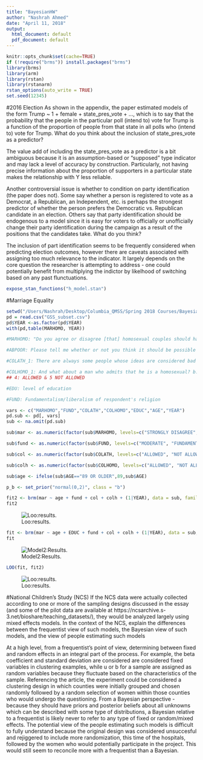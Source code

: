 ---
title: "BayesianHW"
author: "Nashrah Ahmed"
date: "April 11, 2018"
output:
  html_document: default
  pdf_document: default
---

```{r setup, include=FALSE}
knitr::opts_chunk$set(cache=TRUE)
if (!require("brms")) install.packages("brms")
library(brms)
library(arm)
library(rstan)
library(rstanarm)
rstan_options(auto_write = TRUE)
set.seed(12345)
```
#2016 Election
As shown in the appendix, the paper estimated models of the form Trump ~ 1 + female + state_pres_vote + ..., which is to say that the probability that the people in the particular poll (intend to) vote for Trump is a function of the proportion of people from that state in all polls who (intend to) vote for Trump. What do you think about the inclusion of state_pres_vote as a predictor?

The value add of including the state_pres_vote as a predictor is a bit ambiguous because it is an assumption-based or "supposed" type indicator and may lack a level of accuracy by construction. Particularly, not having precise information about the proportion of supporters in a particular state makes the relationship with Y less reliable. 

Another controversial issue is whether to condition on party identification (the paper does not). Some say whether a person is registered to vote as a Democrat, a Republican, an Independent, etc. is perhaps the strongest predictor of whether the person prefers the Democratic vs. Republican candidate in an election. Others say that party identification should be endogenous to a model since it is easy for voters to officially or unofficially change their party identification during the campaign as a result of the positions that the candidates take. What do you think?

The inclusion of part identification seems to be frequently considered when predicting election outcomes, however there are caveats associated with assigning too much relevance to the indicator. It largely depends on the core question the researcher is attempting to address - one could potentially benefit from multiplying the indictor by likelhood of switching based on any past flunctuations. 

```{r, warning=FALSE}
expose_stan_functions("h_model.stan")

```

#Marriage Equality
```{r, eval=FALSE}
setwd("/Users/Nashrah/Desktop/Columbia_QMSS/Spring 2018 Courses/Bayesian Stats")
pd = read.csv("GSS_subset.csv")
pd$YEAR <-as.factor(pd$YEAR)
with(pd,table(MARHOMO, YEAR))

#MARHOMO: "Do you agree or disagree [that] homosexual couples should have theright to marry one another?" 

#ABPOOR: Please tell me whether or not you think it should be possible for a pregnant woman to obtain a legal abortion if... D. If the family has a very low income and cannot afford any more children?

#COLATH_1: There are always some people whose ideas are considered bad or dangerous by other people. For instance, somebody who is against all churches and religion . . . B. Should such a person be allowed to teach in a college or university, or not?

#COLHOMO_1: And what about a man who admits that he is a homosexual? b.Should such a person be allowed to teach in a college, or university, or not?
## 4: ALLOWED & 5 NOT ALLOWED

#EDU: level of education 

#FUND: Fundamentalism/liberalism of respondent's religion

vars <- c("MARHOMO","FUND","COLATH","COLHOMO","EDUC","AGE","YEAR")
pd.sub <- pd[, vars]
sub <- na.omit(pd.sub)

sub$mar <- as.numeric(factor(sub$MARHOMO, levels=c("STRONGLY DISAGREE", "STRONGLY AGREE", "AGREE", "NEITHER AGREE NOR DISAGREE", "DISAGREE")))

sub$fund <- as.numeric(factor(sub$FUND, levels=c("MODERATE", "FUNDAMENTALIST", "LIBERAL")))

sub$col <- as.numeric(factor(sub$COLATH, levels=c("ALLOWED", "NOT ALLOWED", "IAP")))

sub$colh <- as.numeric(factor(sub$COLHOMO, levels=c("ALLOWED", "NOT ALLOWED", "IAP")))

sub$age <- ifelse(sub$AGE=="89 OR OLDER",89,sub$AGE)

p_b <- set_prior("normal(0,2)", class = "b")

fit2 <- brm(mar ~ age + fund + col + colh + (1|YEAR), data = sub, family = cumulative, prior = p_b)
fit2

```
![Loo:results.](/Users/Nashrah/Desktop/Columbia_QMSS/Spring 2018 Courses/Bayesian Stats/image/HW5.png)

```{r, eval=FALSE}
fit <- brm(mar ~ age + EDUC + fund + col + colh + (1|YEAR), data = sub, family = cumulative, prior = p_b)
fit

```
![Model2:Results.](/Users/Nashrah/Desktop/Columbia_QMSS/Spring 2018 Courses/Bayesian Stats/image/HW53.png)

```{r, eval=FALSE}
LOO(fit, fit2)

```
![Loo:results.](/Users/Nashrah/Desktop/Columbia_QMSS/Spring 2018 Courses/Bayesian Stats/image/HW5L.png)

#National Children's Study (NCS)
If the NCS data were actually collected according to one or more of the sampling designs discussed in the essay (and some of the pilot data are available at https://ncsarchive.s-3.net/bioshare/teaching_datasets/), they would be analyzed largely using mixed effects models. In the context of the NCS, explain the differences between the frequentist view of such models, the Bayesian view of such models, and the view of people estimating such models

At a high level, from a frequentist's point of view, determining between fixed and random effects in an integral part of the process. For example, the beta coefficient and standard deviation are considered are considered fixed variables in clustering examples, while u or b for a sample are assigned as random variables because they fluctuate based on the characteristics of the sample. Referencing the article, the experiment could be considered a clustering design in which counties were initially grouped and chosen randomly followed by a random selection of women within those counties who would undergo the questioning. From a Bayesian perspective - because they should have priors and posterior beliefs about all unknowns which can be described with some type of distributions, a Bayesian relative to a frequentist is likely never to refer to any type of fixed or random/mixed effects. The potential view of the people estimating such models is difficult to fully understand because the original design was considered unsuccesful and rejiggered to include more randomization, this time of the hospitals, followed by the women who would potentially participate in the project. This would still seem to reconcile more with a frequentist than a Bayesian.


